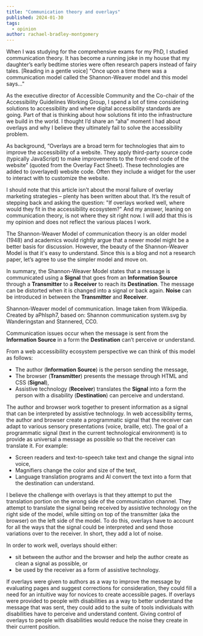 ```yaml
---
title: "Communication theory and overlays"
published: 2024-01-30
tags:
  - opinion
author: rachael-bradley-montgomery
---
```





When I was studying for the comprehensive exams for my PhD, I studied
<ExternalLink href="https://en.wikipedia.org/wiki/Models_of_communication" inline={true}>communication
theory</ExternalLink>. It has become a running joke in my house that my daughter’s early
bedtime stories were often research papers instead of fairy tales. \[Reading in a
gentle voice\] "Once upon a time there was a communication model called the
Shannon-Weaver model and this model says..."

As the executive director of Accessible Community and the Co-chair of the
<ExternalLink href="https://www.w3.org/WAI/standards-guidelines/wcag/wcag3-intro/" inline={true}>Accessibility
Guidelines Working Group</ExternalLink>, I spend a lot of time considering solutions to
accessibility and where digital accessibility standards are going. Part of that is
thinking about how solutions fit into the infrastructure we build in the world.
I thought I’d share an “aha” moment I had about overlays and why I believe they
ultimately fail to solve the accessibility problem.

As background, “Overlays are a broad term for technologies that aim to improve the
accessibility of a website. They apply third-party source code (typically JavaScript)
to make improvements to the front-end code of the website” (quoted from the
<ExternalLink href="https://overlayfactsheet.com/" inline={true}>Overlay Fact
Sheet</ExternalLink>). These technologies are added to (overlayed) website code.
Often they include a widget for the user to interact with to customize the website.

I should note that this article isn’t about the moral failure of overlay marketing
strategies – plenty has been written about that. It’s the result of stepping back and
asking the question: "If overlays worked well, where would they fit in the accessibility
ecosystem?" And my answer, leaning on communication theory, is not where they sit
right now. I will add that this is my opinion and does not reflect the various places
I work.

The <ExternalLink href="https://en.wikipedia.org/wiki/Models_of_communication#Shannon_and_Weaver" inline={true}>Shannon-Weaver
Model</ExternalLink> of communication theory is an older model (1948) and academics
would rightly argue that a newer model might be a better basis for discussion.
However, the beauty of the Shannon-Weaver Model is that it's easy to understand.
Since this is a blog and not a research paper, let’s agree to use the simpler model
and move on.

In summary, the Shannon-Weaver Model states that a message is communicated using a
**Signal** that goes from an **Information Source** through a **Transmitter** to a
**Receiver** to reach its **Destination**. The message can be distorted when it is
changed into a signal or back again. **Noise** can be introduced in between the
**Transmitter** and **Receiver**.

<ImageFigure src={swModel} class="my-2" imageClass="w-100 bg-white p-3" alt="Information moves from left to right. The Information Source sends a message through a Transmitter. The resulting Signal  goes to a central point and becomes a Received Signal. A Receiver changes the received signal into a message for the Destination. Noise can be introduced between the Signal and the Received Signal.">
  <Fragment slot="caption">
    Shannon-Weaver model of communication. Image taken from
    <ExternalLink href="https://commons.wikimedia.org/w/index.php?curid=125086847">Wikipedia</ExternalLink>.
    Created by <ExternalLink href="https://en.wikipedia.org/wiki/User:aPhlsph7">aPhlsph7</ExternalLink>,
    based on: Shannon communication system.svg by
    <ExternalLink href="https://en.wikipedia.org/wiki/User:Wanderingstan">Wanderingstan</ExternalLink>
    and <ExternalLink href="https://commons.wikimedia.org/wiki/User:Stannered">Stannered</ExternalLink>, CC0.
  </Fragment>
</ImageFigure>

Communication issues occur when the message is sent from the **Information Source**
in a form the **Destination** can’t perceive or understand.

From a web accessibility ecosystem perspective we can think of this model as follows:
* The author (**Information Source**) is the person sending the message,
* The browser (**Transmitter**) presents the message through HTML and CSS (**Signal**),
* Assistive technology (**Receiver**) translates the **Signal** into a form the 
  person with a disability (**Destination**) can perceive and understand.

<ImageFigure src={overlayModel} class="my-2" alt="Information moves from left to right. The Author (Information Source) sends a message through the Browser (Transmitter). Assistive Technology (Receiver) changes the received signal into a message for the Person with a Disability (Destination)." />

The author and browser work together to present information as a signal that can
be interpreted by assistive technology. In web accessibility terms, the author and browser create a programmatic
signal that the receiver can adapt to various sensory presentations (voice, braille,
etc). The goal of a programmatic signal (text in the current technological environment)
is to provide as universal a message as possible so that the receiver can translate it.
For example:
* Screen readers and text-to-speech take text and change the signal into voice,
* Magnifiers change the color and size of the text,
* Language translation programs and AI convert the text into a form that the destination
  can understand.

I believe the challenge with overlays is that they attempt to put the translation portion on the
wrong side of the communication channel. They attempt to translate the signal being
received by assistive technology on the right side of the model, while sitting on
top of the transmitter (aka the browser) on the left side of the model. To do this,
overlays have to account for all the ways that the signal could be interpreted and
send those variations over to the receiver. In short, they add a lot of noise.

In order to work well, overlays should either:
* sit between the author and the browser and help the author create as clean a signal
  as possible, or
* be used by the receiver as a form of assistive technology.

If overlays were given to authors as a way to improve the message by evaluating pages
and suggest corrections for consideration, they could fill a need for an intuitive way
for novices to create accessible pages. If overlays were provided to people with
disabilities as a way to better understand the message that was sent, they could add
to the suite of tools individuals with disabilities have to perceive and understand
content. Giving control of overlays to people with disabilities would reduce the noise
they create in their current position.

